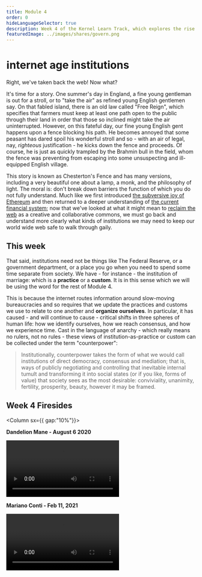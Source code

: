 ```yaml
---
title: Module 4
order: 0
hideLanguageSelector: true
description: Week 4 of the Kernel Learn Track, which explores the rise of new kinds of institutions and organizations which shape everything from identity to consensus to time and memory, remaking the very landscapes in which we live.
featuredImage: ../images/shares/govern.png
---
```


# ℹ️nternet age institutions

Right, we've taken back the web! Now what? 

It's time for a story. One summer's day in England, a fine young gentleman is out for a stroll, 
or to "take the air" as refined young English gentlemen say. On that fabled island, there is an 
old law called "Free Reign", which specifies that farmers must keep at least one path open to 
the public through their land in order that those so inclined might take the air uninterrupted. 
However, on this fateful day, our fine young English gent happens upon a fence blocking his path. 
He becomes annoyed that some peasant has dared spoil his wonderful stroll and so - with an air 
of legal, nay, _righteous_ justification - he kicks down the fence and proceeds. Of course, he 
is just as quickly trampled by the Brahmin bull in the field, whom the fence was preventing from 
escaping into some unsuspecting and ill-equipped English village.

This story is known as <Link to="https://fs.blog/2020/03/chestertons-fence/" >Chesterton's Fence</Link> 
and has many versions, including a very beautiful one about a lamp, a monk, and the philosophy 
of <Link to="https://ciechanow.ski/lights-and-shadows/" >light</Link>. The moral is: 
don't break down barriers the function of which you do not fully understand. Much like we first 
introduced [the subversive joy of Ethereum](/learn/module-1/) and then returned to a deeper 
understanding of [the current financial system](/learn/module-2/); now that we've looked at what 
it might mean to [reclaim the web](/learn/module-3/) as a creative and collaborative commons, we 
must go back and understand more clearly what kinds of institutions we may need to keep our 
world wide web safe to walk through gaily. 

## This week

That said, institutions need not be things like The Federal Reserve, or a government department, 
or a place you go when you need to spend some time separate from society. We have - for instance - 
the institution of marriage: which is a **practice** or a **custom**. It is in this sense which 
we will be using the word for the rest of Module 4.

This is because the internet routes information around slow-moving bureaucracies and so requires 
that we update the practices and customs we use to relate to one another and **organize ourselves**. 
In particular, it has caused - and will continue to cause - critical shifts in three spheres of 
human life: how we identify ourselves, how we reach consensus, and how we experience time. Cast 
in the language of anarchy - which really means no rulers, not no rules - these views of 
institution-as-practice or custom can be collected under the 
term <Link to="https://abahlali.org/files/Graeber.pdf">"counterpower"</Link>:

> Institutionally, counterpower takes the form of what we would call institutions of direct 
democracy, consensus and mediation; that is, ways of publicly negotiating and controlling that 
inevitable internal tumult and transforming it into social states (or if you like, forms of 
value) that society sees as the most desirable: conviviality, unanimity, fertility, prosperity, 
beauty, however it may be framed.

## Week 4 Firesides

<Column sx={{ gap:"10%"}}>

<Box>

**Dandelion Mane - August 6 2020**

<Video src="https://www.youtube-nocookie.com/embed/djQhzNA9bzc?start=938" />

</Box>

<Box>

**Mariano Conti - Feb 11, 2021**

<Video src="https://www.youtube-nocookie.com/embed/dtNvB6D2Emw?start=175" />

</Box>

</Column>